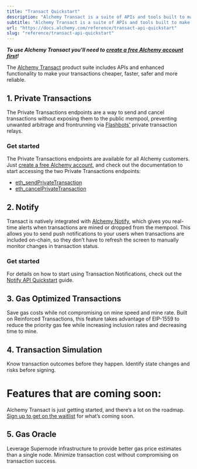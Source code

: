 ```yaml
---
title: "Transact Quickstart"
description: "Alchemy Transact is a suite of APIs and tools built to make your blockchain transactions faster, cheaper and more reliable."
subtitle: "Alchemy Transact is a suite of APIs and tools built to make your blockchain transactions faster, cheaper and more reliable."
url: "https://docs.alchemy.com/reference/transact-api-quickstart"
slug: "reference/transact-api-quickstart"
---
```


***To use Alchemy Transact you'll need to [create a free Alchemy account first](https://alchemy.com/?a=f8a41568e0)!***

The [Alchemy Transact](/docs/alchemy-transact) product suite includes APIs and enhanced functionality to make your transactions cheaper, faster, safer and more reliable.

## 1. Private Transactions

The Private Transactions endpoints are a way to send and cancel transactions without exposing them to the public mempool, preventing unwanted arbitrage and frontrunning via [Flashbots'](https://docs.flashbots.net/) private transaction relays.

### Get started

The Private Transactions endpoints are available for all Alchemy customers. Just [create a free Alchemy account](https://alchemy.com/?a=f8a41568e0), and check out the documentation to start accessing the two Private Transactions endpoints:

* [eth\_sendPrivateTransaction](/reference/eth-sendprivatetransaction)
* [eth\_cancelPrivateTransaction](/reference/eth-cancelprivatetransaction)

## 2. Notify

Transact is natively integrated with [Alchemy Notify](/docs/alchemy-notify), which gives you real-time alerts when transactions are mined or dropped from the mempool. This allows you to send push notifications to your users when transactions are included on-chain, so they don’t have to refresh the screen to manually monitor changes in transaction status.

### Get started

For details on how to start using Transaction Notifications, check out the [Notify API Quickstart](/reference/notify-api-quickstart) guide.

## 3. Gas Optimized Transactions

Save gas costs while not compromising on mine speed and mine rate. Built on Reinforced Transactions, this feature takes advantage of EIP-1559 to reduce the priority gas fee while increasing inclusion rates and decreasing time to mine.

## 4. Transaction Simulation

Know transaction outcomes before they happen. Identify state changes and risks before signing.

# Features that are coming soon:

Alchemy Transact is just getting started, and there’s a lot on the roadmap. [Sign up to get on the waitlist](https://alchemyapi.typeform.com/to/EhW0nBC1) for what’s coming soon.

## 5. Gas Oracle

Leverage Supernode infrastructure to provide better gas price estimates than a single node. Minimize transaction cost without compromising on transaction success.
